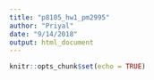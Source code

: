 ```yaml
---
title: "p8105_hw1_pm2995"
author: "Priyal"
date: "9/14/2018"
output: html_document
---
```


```r
knitr::opts_chunk$set(echo = TRUE)
```


